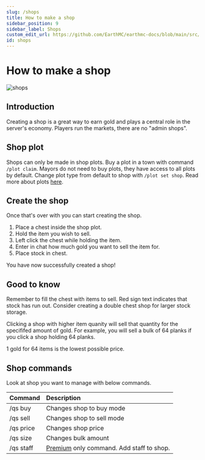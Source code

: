 ```yaml
---
slug: /shops
title: How to make a shop
sidebar_position: 9
sidebar_label: Shops
custom_edit_url: https://github.com/EarthMC/earthmc-docs/blob/main/src/docs/shops.mdx
id: shops
---
```

# How to make a shop

![shops](/img/shops.png)

## Introduction
Creating a shop is a great way to earn gold and plays a central role in the server's economy. Players run the markets, there are no "admin shops".

## Shop plot
Shops can only be made in shop plots. Buy a plot in a town with command `/plot claim`. Mayors do not need to buy plots, they have access to all plots by default. Change plot type from default to shop with `/plot set shop`. Read more about plots [here](https://earthmc.net/docs/town#plots).

## Create the shop
Once that's over with you can start creating the shop.

1. Place a chest inside the shop plot.
2. Hold the item you wish to sell.
3. Left click the chest while holding the item.
4. Enter in chat how much gold you want to sell the item for.
5. Place stock in chest.

You have now successfully created a shop! 

## Good to know
Remember to fill the chest with items to sell. Red sign text indicates that stock has run out. Consider creating a double chest shop for larger stock storage.

Clicking a shop with higher item quanity will sell that quantity for the specififed amount of gold. For example, you will sell a bulk of 64 planks if you click a shop holding 64 planks.

1 gold for 64 items is the lowest possible price.

## Shop commands
Look at shop you want to manage with below commands.

| Command       | Description          |
| ------------- |:-------------|
| /qs buy    | Changes shop to buy mode |
| /qs sell    | Changes shop to sell mode |
| /qs price    | Changes shop price |
| /qs size   | Changes bulk amount |
| /qs staff    | [Premium](https://earthmc.net/docs/premium-documentation) only command. Add staff to shop. |

